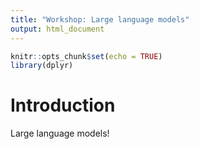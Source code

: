 ```yaml
---
title: "Workshop: Large language models"
output: html_document
---
```


```r
knitr::opts_chunk$set(echo = TRUE)
library(dplyr)
```

# Introduction

Large language models!


